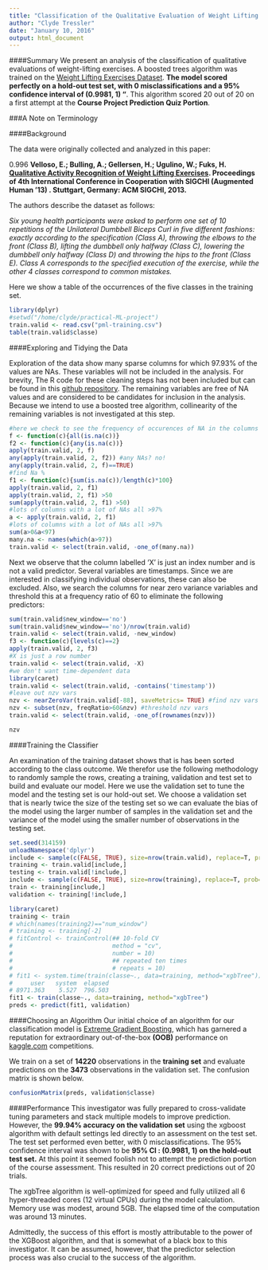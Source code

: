 ```yaml
---
title: "Classification of the Qualitative Evaluation of Weight Lifting Exercises"
author: "Clyde Tressler"
date: "January 10, 2016"
output: html_document
---
```


####Summary
We present an analysis of the classification of qualitative evaluations of weight-lifting exercises. 
A boosted trees algorithm was trained on the [Weight Lifting Exercises Dataset](http://groupware.les.inf.puc-rio.br/static/WLE/WearableComputing_weight_lifting_exercises_biceps_curl_variations.csv). **The model scored perfectly on a hold-out test set, with 0 misclassifications and a 95% confidence interval of (0.9981, 1) "**. This algorithm scored 20 out of 20 on a first attempt at the **Course Project Prediction Quiz Portion**. 

###A Note on Terminology



####Background
<p>The data were originally collected and analyzed in this paper:</p>
0.996 
**Velloso, E.; Bulling, A.; Gellersen, H.; Ugulino, W.; Fuks, H. [Qualitative Activity Recognition of Weight Lifting Exercises](http://groupware.les.inf.puc-rio.br/work.jsf?p1=11201). Proceedings of 4th International Conference in Cooperation with SIGCHI (Augmented Human '13) . Stuttgart, Germany: ACM SIGCHI, 2013.**

The authors describe the dataset as follows:

<div text-align="center">
<p>*Six young health participants were asked to perform one set of 10 repetitions of the Unilateral Dumbbell Biceps Curl in five different fashions: exactly according to the specification (Class A), throwing the elbows to the front (Class B), lifting the dumbbell only halfway (Class C), lowering the dumbbell only halfway (Class D) and throwing the hips to the front (Class E). Class A corresponds to the specified execution of the exercise, while the other 4 classes correspond to common mistakes.*</p>
</div>
Here we show a table of the occurrences of the five classes in the training set.

```r
library(dplyr)
#setwd("/home/clyde/practical-ML-project")
train.valid <- read.csv("pml-training.csv")
table(train.valid$classe)
```

####Exploring and Tidying the Data

Exploration of the data show many sparse columns for which 97.93% of the values are NAs. These variables will not be included in the analysis. For brevity, The R code for these cleaning steps has not been included but can be found in this [github repository](https://github.com/amaglamatedclyde/practical-ML-project). The remaining variables are free of NA values and are considered to be candidates for inclusion in the analysis. Because we intend to use a boosted tree algorithm, collinearity of the remaining variables is not investigated at this step.

```r
#here we check to see the frequency of occurences of NA in the columns as a percentage. 
f <- function(c){all(is.na(c))}
f2 <- function(c){any(is.na(c))}
apply(train.valid, 2, f)
any(apply(train.valid, 2, f2)) #any NAs? no!
any(apply(train.valid, 2, f)==TRUE)
#find Na %
f1 <- function(c){sum(is.na(c))/length(c)*100}
apply(train.valid, 2, f1)
apply(train.valid, 2, f1) >50
sum(apply(train.valid, 2, f1) >50)
#lots of columns with a lot of NAs all >97%
a <- apply(train.valid, 2, f1)
#lots of columns with a lot of NAs all >97%
sum(a>0&a<97)
many.na <- names(which(a>97))
train.valid <- select(train.valid, -one_of(many.na))
```

Next we observe that the column labelled 'X' is just an index number and is not a valid predictor. Several variables are timestamps. Since we are interested in classifying individual observations, these can also be excluded. Also, we search the columns for near zero variance variables and threshold this at a frequency ratio of 60 to eliminate the following predictors:

```r
sum(train.valid$new_window=='no')
sum(train.valid$new_window=='no')/nrow(train.valid)
train.valid <- select(train.valid, -new_window)
f3 <- function(c){levels(c)==2}
apply(train.valid, 2, f3)
#X is just a row number
train.valid <- select(train.valid, -X)
#we don't want time-dependent data
library(caret)
train.valid <- select(train.valid, -contains('timestamp'))
#leave out nzv vars
nzv <- nearZeroVar(train.valid[-88], saveMetrics= TRUE) #find nzv vars
nzv <- subset(nzv, freqRatio>60&nzv) #threshold nzv vars
train.valid <- select(train.valid, -one_of(rownames(nzv)))
```

```r
nzv
```

####Training the Classifier

An examination of the training dataset shows that is has been sorted according to the class outcome. We therefor use the following methodology to randomly sample the rows, creating a training, validation and test set to build and evaluate our model. Here we use the validation set to tune the model and the testing set is our hold-out set. We choose a validation set that is nearly twice the size of the testing set so we can evaluate the bias of the model using the larger number of samples in the validation set and the variance of the model using the smaller number of observations in the testing set.

```r
set.seed(314159)
unloadNamespace('dplyr')
include <- sample(c(FALSE, TRUE), size=nrow(train.valid), replace=T, prob=c(0.1, 0.9))
training <- train.valid[include,]
testing <- train.valid[!include,]
include <- sample(c(FALSE, TRUE), size=nrow(training), replace=T, prob=c(0.2, 0.8))
train <- training[include,]
validation <- training[!include,]
```

```r
library(caret)
training <- train
# which(names(training2)=="num_window")
# training <- training[-2]
# fitControl <- trainControl(## 10-fold CV
#                            method = "cv",
#                            number = 10)
#                            ## repeated ten times
#                            # repeats = 10)
# fit1 <- system.time(train(classe~., data=training, method="xgbTree"))
#     user   system  elapsed 
# 8971.363    5.527  796.503
fit1 <- train(classe~., data=training, method="xgbTree")
preds <- predict(fit1, validation)
```
####Choosing an Algorithm
Our initial choice of an algorithm for our classification model is [Extreme Gradient Boosting](http://startup.ml/blog/xgboost), which has garnered a reputation for extraordinary out-of-the-box **(OOB)** performance on [kaggle.com](kaggle.com) competitions. 

We train on a set of **14220** observations in the **training set** and evaluate predictions on the **3473** observations in the validation set. The confusion matrix is shown below. 

```r
confusionMatrix(preds, validation$classe)
```
####Performance
This investigator was fully prepared to cross-validate tuning parameters and stack multiple models to improve prediction. However, the **99.94% accuracy on the validation set** using the xgboost algorithm with default settings led directly to an assessment on the test set. The test set performed even better, with 0 misclassifications. The 95% confidence interval was shown to be **95% CI : (0.9981, 1) on the hold-out test set.** At this point it seemed foolish not to attempt the prediction portion of the course assessment. This resulted in 20 correct predictions out of 20 trials.

The xgbTree algorithm is well-optimized for speed and fully utilized all 6 hyper-threaded cores (12 virtual CPUs) during the model calculation. Memory use was modest, around 5GB. The elapsed time of the computation was around 13 minutes.

Admittedly, the success of this effort is mostly attributable to the power of the XGBoost algorithm, and that is somewhat of a black box to this investigator. It can be assumed, however, that the predictor selection process was also crucial to the success of the algorithm.
